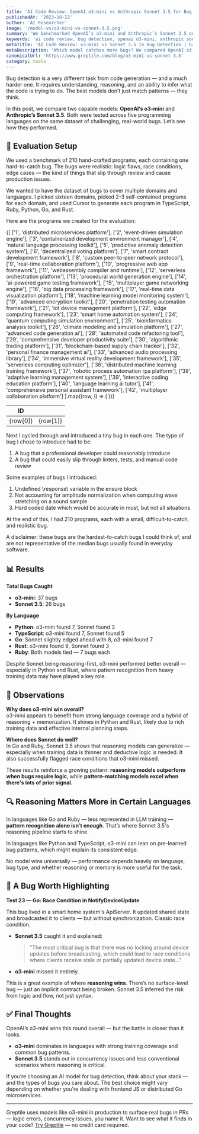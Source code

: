 ```yaml
---
title: 'AI Code Review: OpenAI o3-mini vs Anthropic Sonnet 3.5 for Bug Detection'
publishedAt: '2023-10-22'
author: 'AI Researcher'
image: '/model-vs/o3-mini-vs-sonnet-3.5.png'
summary: 'We benchmarked OpenAI’s o3-mini and Anthropic’s Sonnet 3.5 on their ability to detect real software bugs across Python, Go, TypeScript, Rust, and Ruby.'
keywords: 'ai code review, bug detection, openai o3-mini, anthropic sonnet, software verification, reasoning models'
metaTitle: 'AI Code Review: o3-mini vs Sonnet 3.5 in Bug Detection | Greptile'
metaDescription: 'Which model catches more bugs? We compared OpenAI o3-mini and Anthropic Sonnet 3.5 on 210 real-world software bugs. Here’s what we found.'
canonicalUrl: 'https://www.greptile.com/blog/o3-mini-vs-sonnet-3.5'
category: tools
---
```


Bug detection is a very different task from code generation — and a much harder one. It requires understanding, reasoning, and an ability to infer what the code is trying to do. The best models don’t just match patterns — they think.

In this post, we compare two capable models: **OpenAI’s o3-mini** and **Anthropic’s Sonnet 3.5**. Both were tested across five programming languages on the same dataset of challenging, real-world bugs. Let’s see how they performed.

## 🧪 Evaluation Setup

We used a benchmark of 210 hand-crafted programs, each containing one hard-to-catch bug. The bugs were realistic: logic flaws, race conditions, edge cases — the kind of things that slip through review and cause production issues.

We wanted to have the dataset of bugs to cover multiple domains and languages. I picked sixteen domains, picked 2-3 self-contained programs for each domain, and used Cursor to generate each program in TypeScript, Ruby, Python, Go, and Rust.

Here are the programs we created for the evaluation:

<table
	style={{
		borderCollapse: 'collapse',
		width: '100%',
		margin: '2rem 0',
		borderRadius: '8px',
		overflow: 'hidden',
		fontSize: '0.95rem',
		lineHeight: '1.5'
	}}>
	<thead>
		<tr>
			<th
				style={{
					backgroundColor: '#f8fafc',
					padding: '1rem',
					textAlign: 'left',
					borderBottom: '1px solid #e2e8f0',
					fontWeight: '600',
					color: '#1a202c'
				}}>
				ID
			</th>
			<th
				style={{
					backgroundColor: '#f8fafc',
					padding: '1rem',
					textAlign: 'left',
					borderBottom: '1px solid #e2e8f0',
					fontWeight: '600',
					color: '#1a202c'
				}}></th>
		</tr>
	</thead>
	<tbody>
		{[
			['1', 'distributed microservices platform'],
			['2', 'event-driven simulation engine'],
			['3', 'containerized development environment manager'],
			['4', 'natural language processing toolkit'],
			['5', 'predictive anomaly detection system'],
			['6', 'decentralized voting platform'],
			['7', 'smart contract development framework'],
			['8', 'custom peer-to-peer network protocol'],
			['9', 'real-time collaboration platform'],
			['10', 'progressive web app framework'],
			['11', 'webassembly compiler and runtime'],
			['12', 'serverless orchestration platform'],
			['13', 'procedural world generation engine'],
			['14', 'ai-powered game testing framework'],
			['15', 'multiplayer game networking engine'],
			['16', 'big data processing framework'],
			['17', 'real-time data visualization platform'],
			['18', 'machine learning model monitoring system'],
			['19', 'advanced encryption toolkit'],
			['20', 'penetration testing automation framework'],
			['21', 'iot device management platform'],
			['22', 'edge computing framework'],
			['23', 'smart home automation system'],
			['24', 'quantum computing simulation environment'],
			['25', 'bioinformatics analysis toolkit'],
			['26', 'climate modeling and simulation platform'],
			['27', 'advanced code generation ai'],
			['28', 'automated code refactoring tool'],
			['29', 'comprehensive developer productivity suite'],
			['30', 'algorithmic trading platform'],
			['31', 'blockchain-based supply chain tracker'],
			['32', 'personal finance management ai'],
			['33', 'advanced audio processing library'],
			['34', 'immersive virtual reality development framework'],
			['35', 'serverless computing optimizer'],
			['36', 'distributed machine learning training framework'],
			['37', 'robotic process automation rpa platform'],
			['38', 'adaptive learning management system'],
			['39', 'interactive coding education platform'],
			['40', 'language learning ai tutor'],
			['41', 'comprehensive personal assistant framework'],
			['42', 'multiplayer collaboration platform']
		].map((row, i) => (
			<tr
				key={i}
				style={{
					backgroundColor: 'var(--tw-prose-bg, white)',
					transition: 'background-color 0.2s'
				}}>
				<td
					style={{
						padding: '1rem',
						borderBottom: '1px solid var(--tw-prose-border, #e2e8f0)',
						color: 'var(--tw-prose-body, #1a202c)'
					}}>
					{row[0]}
				</td>
				<td
					style={{
						padding: '1rem',
						borderBottom: '1px solid var(--tw-prose-border, #e2e8f0)',
						color: 'var(--tw-prose-body, #1a202c)'
					}}>
					{row[1]}
				</td>
			</tr>
		))}
	</tbody>
</table>

Next I cycled through and introduced a tiny bug in each one. The type of bug I chose to introduce had to be:

1. A bug that a professional developer could reasonably introduce
2. A bug that could easily slip through linters, tests, and manual code review

Some examples of bugs I introduced:

1. Undefined \response\ variable in the ensure block
2. Not accounting for amplitude normalization when computing wave stretching on a sound sample
3. Hard coded date which would be accurate in most, but not all situations

At the end of this, I had 210 programs, each with a small, difficult-to-catch, and realistic bug.

A disclaimer: these bugs are the hardest-to-catch bugs I could think of, and are not representative of the median bugs usually found in everyday software.


## 📊 Results

**Total Bugs Caught**
- **o3-mini**: 37 bugs  
- **Sonnet 3.5**: 26 bugs

**By Language**
- **Python**: o3-mini found 7, Sonnet found 3  
- **TypeScript**: o3-mini found 7, Sonnet found 5  
- **Go**: Sonnet slightly edged ahead with 8, o3-mini found 7  
- **Rust**: o3-mini found 9, Sonnet found 3  
- **Ruby**: Both models tied — 7 bugs each

Despite Sonnet being reasoning-first, o3-mini performed better overall — especially in Python and Rust, where pattern recognition from heavy training data may have played a key role.

## 🧠 Observations

**Why does o3-mini win overall?**  
o3-mini appears to benefit from strong language coverage and a hybrid of reasoning + memorization. It shines in Python and Rust, likely due to rich training data and effective internal planning steps.

**Where does Sonnet do well?**  
In Go and Ruby, Sonnet 3.5 shows that reasoning models can generalize — especially when training data is thinner and deductive logic is needed. It also successfully flagged race conditions that o3-mini missed.

These results reinforce a growing pattern: **reasoning models outperform when bugs require logic**, while **pattern-matching models excel when there's lots of prior signal**.

## 🔍 Reasoning Matters More in Certain Languages

In languages like Go and Ruby — less represented in LLM training — **pattern recognition alone isn’t enough**. That’s where Sonnet 3.5's reasoning pipeline starts to shine.

In languages like Python and TypeScript, o3-mini can lean on pre-learned bug patterns, which might explain its consistent edge.

No model wins universally — performance depends heavily on language, bug type, and whether reasoning or memory is more useful for the task.

## 🧩 A Bug Worth Highlighting

**Test 23 — Go: Race Condition in NotifyDeviceUpdate**

This bug lived in a smart home system's ApiServer. It updated shared state and broadcasted it to clients — but without synchronization. Classic race condition.

- **Sonnet 3.5** caught it and explained:  
  > "The most critical bug is that there was no locking around device updates before broadcasting, which could lead to race conditions where clients receive stale or partially updated device state..."

- **o3-mini** missed it entirely.

This is a great example of where **reasoning wins**. There’s no surface-level bug — just an implicit contract being broken. Sonnet 3.5 inferred the risk from logic and flow, not just syntax.

## ✅ Final Thoughts

OpenAI’s o3-mini wins this round overall — but the battle is closer than it looks.

- **o3-mini** dominates in languages with strong training coverage and common bug patterns.
- **Sonnet 3.5** stands out in concurrency issues and less conventional scenarios where reasoning is critical.

If you’re choosing an AI model for bug detection, think about your stack — and the types of bugs you care about. The best choice might vary depending on whether you're dealing with frontend JS or distributed Go microservices.

---
Greptile uses models like o3-mini in production to surface real bugs in PRs — logic errors, concurrency issues, you name it. Want to see what it finds in your code? [Try Greptile](https://www.greptile.com) — no credit card required.
